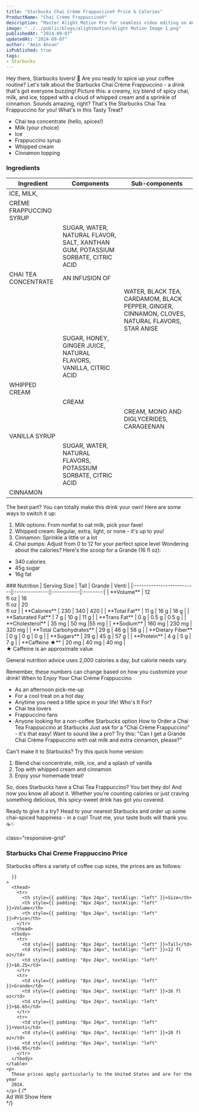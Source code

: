```yaml
---
title: "Starbucks Chai Crème Frappuccino® Price & Calories"
ProductName: "Chai Crème Frappuccino®" 
description: "Master Alight Motion Pro for seamless video editing on Android, iOS, and Tablets with our ultimate guide, unlocking advanced features and elevating your skills in 2024!"
image: "../../public/blogs/alightmotion/Alight Motion Image 1.png"
publishedAt: "2024-09-07"
updatedAt: "2024-09-07"
author: "Amin Ahsan"
isPublished: true
tags:
- Starbucks 
---
```


Hey there, Starbucks lovers! 👋 Are you ready to spice up your coffee routine? Let's talk about the Starbucks Chai Crème Frappuccino - a drink that's got everyone buzzing!
Picture this: a creamy, icy blend of spicy chai, milk, and ice, topped with a cloud of whipped cream and a sprinkle of cinnamon. Sounds amazing, right? That's the Starbucks Chai Tea Frappuccino for you!
What's in this Tasty Treat?
- Chai tea concentrate (hello, spices!)
- Milk (your choice)
- Ice
- Frappuccino syrup
- Whipped cream
- Cinnamon topping
### Ingredients
| Ingredient      | Components        | Sub-components                          |
|-----------------|-------------------|-----------------------------------------|
|ICE, MILK,       |                   |                                         |
|CRÈME FRAPPUCCINO SYRUP|                   |                                         |
|                 | SUGAR, WATER, NATURAL FLAVOR, SALT, XANTHAN GUM, POTASSIUM SORBATE, CITRIC ACID|                                         |
| CHAI TEA CONCENTRATE  |AN INFUSION OF    |                                         |
|                 |                   | WATER, BLACK TEA, CARDAMOM, BLACK PEPPER, GINGER, CINNAMON, CLOVES, NATURAL FLAVORS, STAR ANISE|
|                 | SUGAR, HONEY, GINGER JUICE, NATURAL FLAVORS, VANILLA, CITRIC ACID|                                         |
|WHIPPED CREAM    |                   |                                         |
|                  | CREAM            |                                         |
|                  |                   | CREAM, MONO AND DIGLYCERIDES, CARAGEENAN|
| VANILLA SYRUP    |                   |                                         |
|                  | SUGAR, WATER, NATURAL FLAVORS, POTASSIUM SORBATE, CITRIC ACID|                                         |
|CINNAMON  |                   |                                         |
  
The best part? You can totally make this drink your own! Here are some ways to switch it up:
1. Milk options: From nonfat to oat milk, pick your fave!
2. Whipped cream: Regular, extra, light, or none - it's up to you!
3. Cinnamon: Sprinkle a little or a lot
4. Chai pumps: Adjust from 0 to 12 for your perfect spice level
Wondering about the calories? Here's the scoop for a Grande (16 fl oz):
- 340 calories
- 45g sugar
- 16g fat
<div className="table-container">
  ### Nutrition
  |  Serving Size	            | Tall           | Grande        | Venti   |
  |:--------------------------|:--------------:|:-----------:|:--------:|
  | **Volume**                | 12 <br/> fl oz | 16 <br/> fl oz |  20 <br/> fl oz |
  | **Calories**              | 230            | 340          | 420        |
  | **Total Fat**             | 11 g            | 16 g         | 18 g      |
  | **Saturated Fat**         | 7 g            | 10 g         | 11 g      |
  | **Trans Fat**             | 0 g            | 0.5 g         | 0.5 g      |
  | **Cholesterol**           | 35 mg           | 50 mg        |55 mg     |
  | **Sodium**                | 160 mg         | 230 mg       | 320 mg    | 
  | **Total Carbohydrates**   | 29 g            | 46 g         | 58 g      |
  | **Dietary Fiber**         | 0 g            | 0 g         | 0 g      |
  | **Sugars**                | 29 g            | 45 g         | 57 g      |
  | **Protein**               | 4 g            | 5 g         | 7 g      |
  | **Caffeine ★**            | 20 mg          | 40 mg        | 40 mg      |
</div>
 ★ Caffeine is an approximate value

  General nutrition advice uses 2,000 calories a day, but calorie needs vary.

Remember, these numbers can change based on how you customize your drink!
When to Enjoy Your Chai Crème Frappuccino
- As an afternoon pick-me-up
- For a cool treat on a hot day
- Anytime you need a little spice in your life!
Who's It For?
- Chai tea lovers
- Frappuccino fans
- Anyone looking for a non-coffee Starbucks option
How to Order a Chai Tea Frappuccino at Starbucks
Just ask for a "Chai Crème Frappuccino" - it's that easy! Want to sound like a pro? Try this: "Can I get a Grande Chai Crème Frappuccino with oat milk and extra cinnamon, please?"

Can't make it to Starbucks? Try this quick home version:

1. Blend chai concentrate, milk, ice, and a splash of vanilla
2. Top with whipped cream and cinnamon
3. Enjoy your homemade treat!

So, does Starbucks have a Chai Tea Frappuccino? You bet they do! And now you know all about it. Whether you're counting calories or just craving something delicious, this spicy-sweet drink has got you covered.

Ready to give it a try? Head to your nearest Starbucks and order up some chai-spiced happiness - in a cup! Trust me, your taste buds will thank you. ☕️✨

<style jsx>{`
  @media (min-width: 768px) {
    .responsive-grid {
      display: grid;
      grid-template-columns: 1fr 1fr;
    }
  }
`}</style>

<div
  style={{
    backgroundColor: "#cee3de",
    borderLeft: "3px solid #0c7556",
   padding: "20px",
    paddingTop: "13px", // Add padding to the top
        display: "grid",
        height: "fit-content",
      }} 
      
  class="responsive-grid"

>
  <div>
    <h3>Starbucks Chai Creme Frappuccino Price</h3>
    <p>
      Starbucks offers a variety of coffee cup sizes, the prices are as follows:
    </p>
    <table
      style={{
        backgroundColor: "white",
        width: "100%",
        padding: "20px",
        borderCollapse: "collapse",
            borderRadius: "13px",
        
      }}
    >
      <thead>
        <tr>
          <th style={{ padding: "8px 24px", textAlign: "left" }}>Size</th>
          <th style={{ padding: "8px 24px", textAlign: "left" }}>Volume</th>
          <th style={{ padding: "8px 24px", textAlign: "left" }}>Price</th>
        </tr>
      </thead>
      <tbody>
        <tr>
          <td style={{ padding: "8px 24px", textAlign: "left" }}>Tall</td>
          <td style={{ padding: "8px 24px", textAlign: "left" }}>12 fl oz</td>
          <td style={{ padding: "8px 24px", textAlign: "left" }}>$6.25</td>
        </tr>
        <tr>
          <td style={{ padding: "8px 24px", textAlign: "left" }}>Grande</td>
          <td style={{ padding: "8px 24px", textAlign: "left" }}>16 fl oz</td>
          <td style={{ padding: "8px 24px", textAlign: "left" }}>$6.65</td>
        </tr>
        <tr>
          <td style={{ padding: "8px 24px", textAlign: "left" }}>Venti</td>
          <td style={{ padding: "8px 24px", textAlign: "left" }}>20 fl oz</td>
          <td style={{ padding: "8px 24px", textAlign: "left" }}>$6.95</td>
        </tr>
      </tbody>
    </table>
    <p>
      These prices apply particularly to the United States and are for the year
      2024.
    </p>
  </div>
  {  /* <div>Ad Will Show Here</div> */}
  <div></div>
</div>

   <style jsx>{`
  .table-container {
    overflow-x: auto;
    position: relative;
  }
  .table-container table {
    border-collapse: collapse;
    width: 30%;
  }
  .table-container th,
  .table-container td {
    border: 1px solid #ddd;
    padding: 2px;
    min-width: 30px;
    font-size: 11px;
  }
  .table-container th:first-child,
  .table-container td:first-child {
    position: sticky;
    left: 0;
    background-color: white;
    z-index: 1;
  }
  @media (max-width: 768px) {
    .table-container th:not(:first-child),
    .table-container td:not(:first-child) {
      min-width: 50px;
    }
  }
`}</style>
